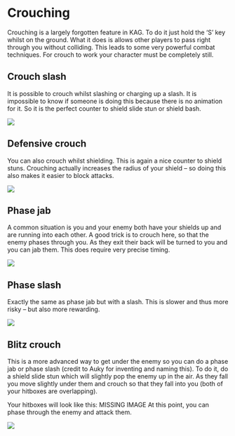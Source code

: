 # Crouching

Crouching is a largely forgotten feature in KAG. To do it just hold the ‘S’ key whilst on the ground. What it does is allows other players to pass right through you without colliding. This leads to some very powerful combat techniques.
For crouch to work your character must be completely still.

## Crouch slash

It is possible to crouch whilst slashing or charging up a slash. It is impossible to know if someone is doing this because there is no animation for it. So it is the perfect counter to shield slide stun or shield bash.

![](http://i.giphy.com/26xBLnFVrU4pCTPUs.gif)

## Defensive crouch

You can also crouch whilst shielding. This is again a nice counter to shield stuns. Crouching actually increases the radius of your shield – so doing this also makes it easier to block attacks.

![](http://i.giphy.com/l3q2D2Rhjfb5YCtyw.gif)

## Phase jab

A common situation is you and your enemy both have your shields up and are running into each other. A good trick is to crouch here, so that the enemy phases through you. As they exit their back will be turned to you and you can jab them. This does require very precise timing.

![](http://i.giphy.com/26xBHqQ1HewoPmNQA.gif)

## Phase slash

Exactly the same as phase jab but with a slash. This is slower and thus more risky – but also more rewarding.

![](http://i.giphy.com/d3mlRoFWM5d1tYCk.gif)

## Blitz crouch

This is a more advanced way to get under the enemy so you can do a phase jab or phase slash (credit to Auky for inventing and naming this). To do it, do a shield slide stun which will slightly pop the enemy up in the air. As they fall you move slightly under them and crouch so that they fall into you (both of your hitboxes are overlapping).

Your hitboxes will look like this: MISSING IMAGE
At this point, you can phase through the enemy and attack them.

![](http://i.giphy.com/26xBDuLU7m4uJepck.gif)
